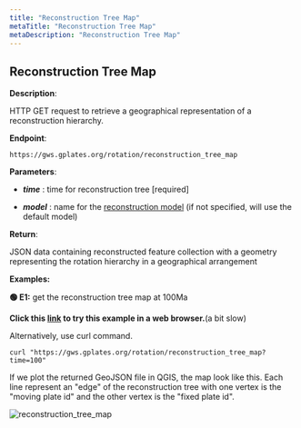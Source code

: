 ```yaml
---
title: "Reconstruction Tree Map"
metaTitle: "Reconstruction Tree Map"
metaDescription: "Reconstruction Tree Map"
---
```


## Reconstruction Tree Map

**Description**:

HTTP GET request to retrieve a geographical representation of a reconstruction hierarchy.

**Endpoint**:

    https://gws.gplates.org/rotation/reconstruction_tree_map

**Parameters**:

- ***time*** : time for reconstruction tree [required]

- ***model*** : name for the [reconstruction model](/models) (if not specified, will use the default model)

**Return**:

JSON data containing reconstructed feature collection with a geometry representing the rotation hierarchy in a geographical arrangement

**Examples:** 

**&#128994; E1:** get the reconstruction tree map at 100Ma

**Click this [link](https://gws.gplates.org/rotation/reconstruction_tree_map?time=100) to try this example in a web browser.**(a bit slow)

Alternatively, use curl command.

```shell
curl "https://gws.gplates.org/rotation/reconstruction_tree_map?time=100"
```

If we plot the returned GeoJSON file in QGIS, the map look like this.
Each line represent an "edge" of the reconstruction tree with one vertex is the "moving plate id"
and the other vertex is the "fixed plate id".

![reconstruction_tree_map](../images/reconstruction-tree-map.png)